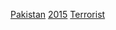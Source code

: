 {{cat topic in year| topic=巴基斯坦恐怖活動| year=2015}}

[[Category:2015年恐怖活動|Pakistan]]
[[Category:巴基斯坦各年恐怖活動|2015]]
[[Category:2015年巴基斯坦罪案|Terrorist]]